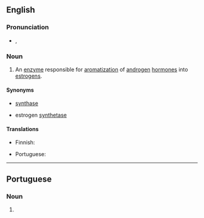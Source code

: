 ==English==

===Pronunciation===
*{{IPA|/əˈroʊ̯məteɪ̯s/|lang=en}}, {{IPA|/əˈroʊ̯məteɪ̯z/|lang=en}}

===Noun===
{{wikipedia}}
{{en-noun|~}}

# {{lb|en|enzyme}} An [[enzyme]] responsible for [[aromatization]] of [[androgen]] [[hormone]]s into [[estrogen]]s.

====Synonyms====
* {{l|en|estrogen}} [[synthase]]
* estrogen [[synthetase]]

====Translations====
{{trans-top|enzyme}}
* Finnish: {{t|fi|aromataasi}}
{{trans-mid}}
* Portuguese: {{t|pt|aromatase|f}}
{{trans-bottom}}

----

==Portuguese==

===Noun===
{{pt-noun|f}}

# {{lb|pt|enzyme}} {{l|en|aromatase}} {{gloss|enzyme responsible for aromatisation of androgen hormones}}